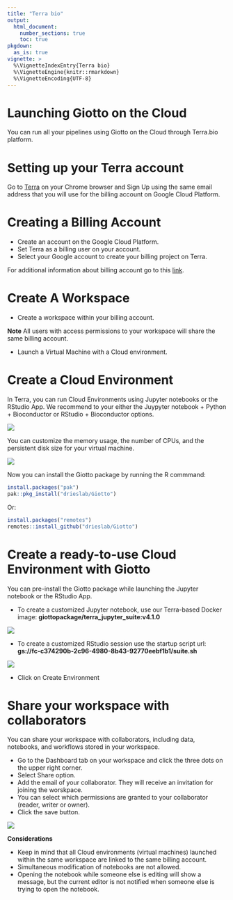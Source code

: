 ```yaml
---
title: "Terra bio"
output: 
  html_document:
    number_sections: true
    toc: true
pkgdown:
  as_is: true
vignette: >
  %\VignetteIndexEntry{Terra bio}
  %\VignetteEngine{knitr::rmarkdown}
  %\VignetteEncoding{UTF-8}
---
```


# Launching Giotto on the Cloud

You can run all your pipelines using Giotto on the Cloud through Terra.bio platform.

# Setting up your Terra account

Go to [Terra](https://app.terra.bio/) on your Chrome browser and [Sign Up]{.title-ref} using the same email address that you will use for the billing account on Google Cloud Platform.

# Creating a Billing Account

- Create an account on the Google Cloud Platform.
- Set Terra as a billing user on your account.
- Select your Google account to create your billing project on Terra.

For additional information about billing account go to this [link](https://support.terra.bio/hc/en-us/articles/360048632271-Understanding-Terra-costs-and-billing).

# Create A Workspace

- Create a workspace within your billing account.


**Note** All users with access permissions to your workspace will share the same billing account.


- Launch a Virtual Machine with a Cloud environment.

# Create a Cloud Environment

In Terra, you can run Cloud Environments using Jupyter notebooks or the RStudio App. We recommend to your either the Juypyter notebook + Python + Bioconductor or RStudio + Bioconductor options.

![](images/terra/01_environments.png)

You can customize the memory usage, the number of CPUs, and the persistent disk size for your virtual machine.

![](images/terra/01_vm.png)

Now you can install the Giotto package by running the R commmand:

```r
install.packages("pak")
pak::pkg_install("drieslab/Giotto")
```

Or:

```r
install.packages("remotes")
remotes::install_github("drieslab/Giotto")
```

# Create a ready-to-use Cloud Environment with Giotto

You can pre-install the Giotto package while launching the Jupyter notebook or the RStudio App.

- To create a customized Jupyter notebook, use our Terra-based Docker image: **giottopackage/terra_jupyter_suite:v4.1.0**

![](images/terra/02_docker.png)

- To create a customized RStudio session use the startup script url: **gs://fc-c374290b-2c96-4980-8b43-92770eebf1b1/suite.sh**

![](images/terra/03_startup_script.png)

- Click on Create Environment

# Share your workspace with collaborators

You can share your workspace with collaborators, including data, notebooks, and workflows stored in your workspace.

- Go to the Dashboard tab on your workspace and click the three dots on the upper right corner.
- Select Share option.
- Add the email of your collaborator. They will receive an invitation for joining the worskpace.
- You can select which permissions are granted to your collaborator (reader, writer or owner).
- Click the save button.

![](images/terra/04_share.png)

**Considerations**

- Keep in mind that all Cloud environments (virtual machines) launched within the same workspace are linked to the same billing account.
- Simultaneous modification of notebooks are not allowed.
- Opening the notebook while someone else is editing will show a message, but the current editor is not notified when someone else is trying to open the notebook.

